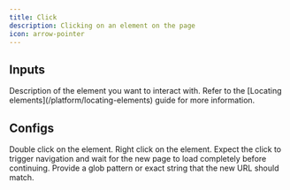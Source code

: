 ```yaml
---
title: Click
description: Clicking on an element on the page
icon: arrow-pointer
---
```



## Inputs

<ResponseField name="description" type="string" required>
  Description of the element you want to interact with. Refer to the [Locating
  elements](/platform/locating-elements) guide for more information.
</ResponseField>

## Configs

<ResponseField name="double click" type="boolean" default={false}>
  Double click on the element.
</ResponseField>

<ResponseField name="right click" type="boolean" default={false}>
  Right click on the element.
</ResponseField>

<ElementConfigs />

<ResponseField name="wait for url" type="string">
  Expect the click to trigger navigation and wait for the new page to load
  completely before continuing. Provide a glob pattern or exact string that the
  new URL should match.
</ResponseField>
